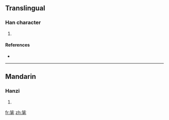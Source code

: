 ==Translingual==

===Han character===
{{Han char|rn=82|rad=毛|as=04|sn=8|four=2171<sub>4</sub>|canj=心心竹手山 (PPHQU)}}

# {{defn|Han|sort=毛04}}

====References====
* {{Han ref|kx=0592.090|dkj=16781|dj=0984.090|hdz=31995.120|uh=6BDE|ud=27614|bh=CCEC|bd=52460}}

----

==Mandarin==

===Hanzi===
{{cmn-hanzi|pin=[[mào]] ([[mao4]]), [[pú]] ([[pu2]])|wg=mao<sup>4</sup>, p'u<sup>2</sup>}}

# {{defn|Mandarin}}

[[fr:毞]]
[[zh:毞]]
